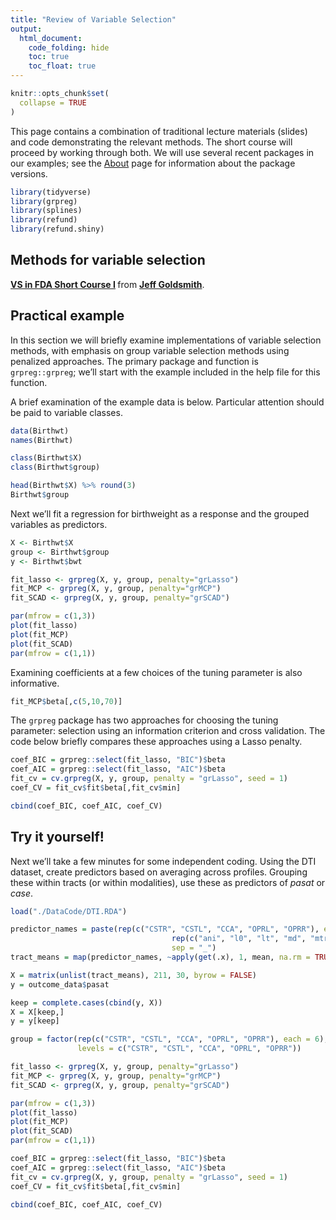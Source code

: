 ```yaml
---
title: "Review of Variable Selection"
output:
  html_document: 
    code_folding: hide
    toc: true
    toc_float: true
---
```


```r
knitr::opts_chunk$set(
  collapse = TRUE
)
```

This page contains a combination of traditional lecture materials (slides) and code demonstrating the relevant methods. The short course will proceed by working through both. We will use several recent packages in our examples; see the [About](./About.html) page for information about the package versions.

```r
library(tidyverse)
library(grpreg)
library(splines)
library(refund)
library(refund.shiny)
```


## Methods for variable selection

<script async class="speakerdeck-embed" data-id="a3d65d19df9d45f69010597ab6c957c6" data-ratio="1.33333333333333" src="//speakerdeck.com/assets/embed.js"></script>
<div style="margin-bottom:5px"> <strong> <a href="https://speakerdeck.com/jeffgoldsmith/vs-in-fda-short-course-i" title="VS in FDA Short Course I" target="_blank">VS in FDA Short Course I</a> </strong> from <strong><a href="https://speakerdeck.com/jeffgoldsmith" target="_blank">Jeff Goldsmith</a></strong>. </div>

## Practical example

In this section we will briefly examine implementations of variable selection methods, with emphasis on group variable selection methods using penalized approaches. The primary package and function is `grpreg::grpreg`; we'll start with the example included in the help file for this function.

A brief examination of the example data is below. Particular attention should be paid to variable classes.
```r
data(Birthwt)
names(Birthwt)

class(Birthwt$X)
class(Birthwt$group)

head(Birthwt$X) %>% round(3)
Birthwt$group
```

Next we'll fit a regression for birthweight as a response and the grouped variables as predictors.
```r
X <- Birthwt$X
group <- Birthwt$group
y <- Birthwt$bwt

fit_lasso <- grpreg(X, y, group, penalty="grLasso")
fit_MCP <- grpreg(X, y, group, penalty="grMCP")
fit_SCAD <- grpreg(X, y, group, penalty="grSCAD")

par(mfrow = c(1,3))
plot(fit_lasso)
plot(fit_MCP)
plot(fit_SCAD)
par(mfrow = c(1,1))
```

Examining coefficients at a few choices of the tuning parameter is also informative.
```r
fit_MCP$beta[,c(5,10,70)]
```

The `grpreg` package has two approaches for choosing the tuning parameter: selection using an information criterion and cross validation. The code below briefly compares these approaches using a Lasso penalty.
```r
coef_BIC = grpreg::select(fit_lasso, "BIC")$beta
coef_AIC = grpreg::select(fit_lasso, "AIC")$beta
fit_cv = cv.grpreg(X, y, group, penalty = "grLasso", seed = 1)
coef_CV = fit_cv$fit$beta[,fit_cv$min]

cbind(coef_BIC, coef_AIC, coef_CV)
```


## Try it yourself!

Next we'll take a few minutes for some independent coding. Using the DTI dataset, create predictors based on averaging across profiles. Grouping these within tracts (or within modalities), use these as predictors of _pasat_ or _case_.

```r
load("./DataCode/DTI.RDA")

predictor_names = paste(rep(c("CSTR", "CSTL", "CCA", "OPRL", "OPRR"), each = 6), 
									rep(c("ani", "l0", "lt", "md", "mtr", "t2"), 5), 
									sep = "_")
tract_means = map(predictor_names, ~apply(get(.x), 1, mean, na.rm = TRUE))

X = matrix(unlist(tract_means), 211, 30, byrow = FALSE)
y = outcome_data$pasat

keep = complete.cases(cbind(y, X))
X = X[keep,]
y = y[keep]

group = factor(rep(c("CSTR", "CSTL", "CCA", "OPRL", "OPRR"), each = 6), 
               levels = c("CSTR", "CSTL", "CCA", "OPRL", "OPRR"))

fit_lasso <- grpreg(X, y, group, penalty="grLasso")
fit_MCP <- grpreg(X, y, group, penalty="grMCP")
fit_SCAD <- grpreg(X, y, group, penalty="grSCAD")

par(mfrow = c(1,3))
plot(fit_lasso)
plot(fit_MCP)
plot(fit_SCAD)
par(mfrow = c(1,1))

coef_BIC = grpreg::select(fit_lasso, "BIC")$beta
coef_AIC = grpreg::select(fit_lasso, "AIC")$beta
fit_cv = cv.grpreg(X, y, group, penalty = "grLasso", seed = 1)
coef_CV = fit_cv$fit$beta[,fit_cv$min]

cbind(coef_BIC, coef_AIC, coef_CV)
```
